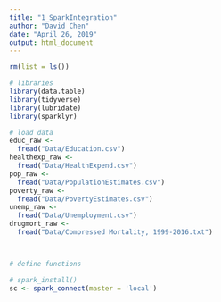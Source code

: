 ```yaml
---
title: "1_SparkIntegration"
author: "David Chen"
date: "April 26, 2019"
output: html_document
---
```



```r

rm(list = ls())

# libraries
library(data.table)
library(tidyverse)
library(lubridate)
library(sparklyr)

# load data
educ_raw <-
  fread("Data/Education.csv")
healthexp_raw <-
  fread("Data/HealthExpend.csv")
pop_raw <-
  fread("Data/PopulationEstimates.csv")
poverty_raw <-
  fread("Data/PovertyEstimates.csv")
unemp_raw <-
  fread("Data/Unemployment.csv")
drugmort_raw <-
  fread("Data/Compressed Mortality, 1999-2016.txt")



# define functions

```

```r
# spark_install()
sc <- spark_connect(master = 'local')

```

```r


```

```r


```

```r


```

```r


```

```r


```

